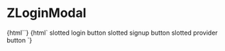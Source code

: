 
<Meta title="Modal/ZLoginModal" component="z-login-modal" />

# ZLoginModal

<Preview>
  <Story name="z-login-modal default">{html`<z-login-modal
    heading="${text("heading", "Entra in MyZanichelli")}"
    status="${select("status", ["", "success", "warning", "error"], "")}"
    message="${text("message", "")}"
  ></z-login-modal>`}</Story>
  <Story name="z-login-modal slotted">{html`<z-login-modal
    heading="${text("heading", "Entra in MyZanichelli")}"
  >
    <z-input
      slot="username"
      type="text"
      label="slotted username input"
    ></z-input>
    <z-input
      slot="password"
      type="text"
      label="slotted password input"
    ></z-input>
    <z-button slot="login">slotted login button</z-button>
    <z-button slot="signup" variant="secondary">slotted signup button</z-button>
    <z-button slot="provider" variant="secondary"
      >slotted provider button</z-button
    >
  </z-login-modal>`}</Story>
</Preview>

<Props of="z-login-modal" />
